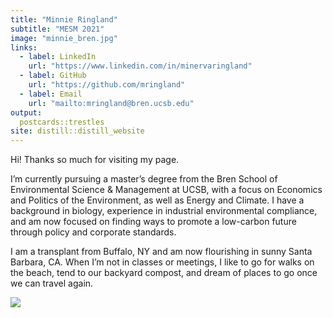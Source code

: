 ```yaml
---
title: "Minnie Ringland"
subtitle: "MESM 2021"
image: "minnie_bren.jpg"
links:
  - label: LinkedIn
    url: "https://www.linkedin.com/in/minervaringland"
  - label: GitHub
    url: "https://github.com/mringland"
  - label: Email
    url: "mailto:mringland@bren.ucsb.edu"
output:
  postcards::trestles
site: distill::distill_website
---
```

 
Hi! Thanks so much for visiting my page.

I'm currently pursuing a master's degree from the Bren School of Environmental Science & Management at UCSB, with a focus on Economics and Politics of the Environment, as well as Energy and Climate. I have a background in biology, experience in industrial environmental compliance, and am now focused on finding ways to promote a low-carbon future through policy and corporate standards.

I am a transplant from Buffalo, NY and am now flourishing in sunny Santa Barbara, CA. When I'm not in classes or meetings, I like to go for walks on the beach, tend to our backyard compost, and dream of places to go once we can travel again.

![](sunset.jpg)

